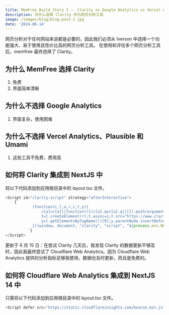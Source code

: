 ```yaml
---
title: MemFree Build Story 3 -- Clarity vs Google Analytics vs Vercel Analytics vs Plausible Vs Umami
description: 为什么选择 Clarity 作为网页分析工具
image: /images/blog/blog-post-2.jpg
date: '2024-06-14'
---
```


网页分析对于任何网站来说都是必要的，因此我们必须从 Iverson 中选择一个功能强大、易于使用且性价比高的网页分析工具。
在使用和评估多个网页分析工具后，memfree 最终选择了 Clarity。

## 为什么 MemFree 选择 Clarity

1. 免费
2. 界面简单清晰

## 为什么不选择 Google Analytics

1. 界面复杂，使用困难

## 为什么不选择 Vercel Analytics、Plausible 和 Umami

1. 这些工具不免费，费用高

## 如何将 Clarity 集成到 NextJS 中

将以下代码添加到应用根目录中的 layout.tsx 文件。

```js
<Script id="clarity-script" strategy="afterInteractive">
    {`
            (function(c,l,a,r,i,t,y){
                c[a]=c[a]||function(){(c[a].q=c[a].q||[]).push(arguments)};
                t=l.createElement(r);t.async=1;t.src="https://www.clarity.ms/tag/"+i;
                y=l.getElementsByTagName(r)[0];y.parentNode.insertBefore(t,y);
            })(window, document, "clarity", "script", "${process.env.NEXT_PUBLIC_CLARITY_PROJECT_ID}");
          `}
</Script>
```

<Callout type="warning">
    更新于 6 月 15 日：在尝试 Clarity 几天后，我发现 Clarity 的数据更新不够及时，因此我最终尝试了 Cloudflare Web Analytics。因为 Cloudflare Web Analytics
    提供的分析指标足够我使用，数据也及时更新，而且是免费的。
</Callout>

## 如何将 Cloudflare Web Analytics 集成到 NextJS 14 中

只需将以下代码添加到应用根目录中的 layout.tsx 文件。

```js
<Script defer src="https://static.cloudflareinsights.com/beacon.min.js" data-cf-beacon='{"token": "xxxxx"}'></Script>
```
